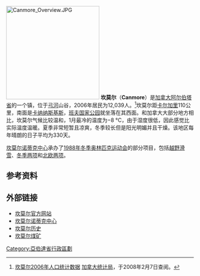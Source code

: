 {{noteTA
|1=zh-hans:阿尔伯塔;zh-hk:亞伯達;zh-tw:艾伯塔;
|2=zh-hans:卡尔加里;zh-hk:卡加利;zh-tw:卡加利;
}}
[[File:Canmore_Overview.JPG|250px]]
'''坎莫尔'''（'''Canmore'''）是[[加拿大|加拿大]][[阿尔伯塔省|阿尔伯塔省]]的一个镇，位于[[弓河|弓河]]山谷，2006年居民为12,039人。<ref>[http://www12.statcan.ca/english/census06/data/profiles/community/Details/Page.cfm?Lang=E&Geo1=CSD&Code1=4815023&Geo2=PR&Code2=48&Data=Count&SearchText=Canmore&SearchType=Begins&SearchPR=01&B1=All&GeoLevel=&GeoCode=4815023 坎莫尔2006年人口统计数据] {{Wayback|url=http://www12.statcan.ca/english/census06/data/profiles/community/Details/Page.cfm?Lang=E&Geo1=CSD&Code1=4815023&Geo2=PR&Code2=48&Data=Count&SearchText=Canmore&SearchType=Begins&SearchPR=01&B1=All&GeoLevel=&GeoCode=4815023 |date=20080205192918 }}[[加拿大统计局|加拿大统计局]]，于2008年2月7日查阅。</ref>坎莫尔距[[卡尔加里|卡尔加里]]110公里，南面是[[卡纳纳斯基斯|卡纳纳斯基斯]]，[[班夫国家公园|班夫国家公园]]就坐落在其西面。和加拿大大部分地方相比，坎莫尔气候比较温和，1月最冷的温度为−8 °C，由于湿度很低，因此感觉比实际温度温暖。夏季非常短暂且凉爽，冬季较长但是阳光明媚并且干燥。该地区每年晴朗的日子平均为330天。

[[坎莫尔诺蒂克中心省立公园|坎莫尔诺蒂克中心]]承办了[[1988年冬季奥林匹克运动会|1988年冬季奥林匹克运动会]]的部分项目，包括[[越野滑雪|越野滑雪]]、[[冬季两项|冬季两项]]和[[北欧两项|北欧两项]]。

==参考资料==
{{reflist}}

==外部链接==
* [http://www.gov.canmore.ab.ca/html/home.html 坎莫尔官方网站]{{Wayback|url=http://www.gov.canmore.ab.ca/html/home.html |date=20051216043428 }}
* [https://web.archive.org/web/20070609213047/http://www.cd.gov.ab.ca/enjoying_alberta/parks/featured/kananaskis/parks_canmore.asp 坎莫尔诺蒂克中心]
* [https://web.archive.org/web/20080210004332/http://www.canmorealberta.com/directory/about/history/index.html 坎莫尔历史]
* [https://web.archive.org/web/20070928201542/http://www.coalminer.ca/mininghistory/canmore.asp 坎莫尔煤矿]

{{DEFAULTSORT:Canmore}}
[[Category:亞伯達省行政區劃|Category:亞伯達省行政區劃]]